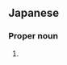 ==Japanese==
{{ja-kanjitab|ふじ|せ}}

===Proper noun===
{{ja-pos|ふじせ|proper}}

# {{surname|lang=ja|sort=ふじせ}}